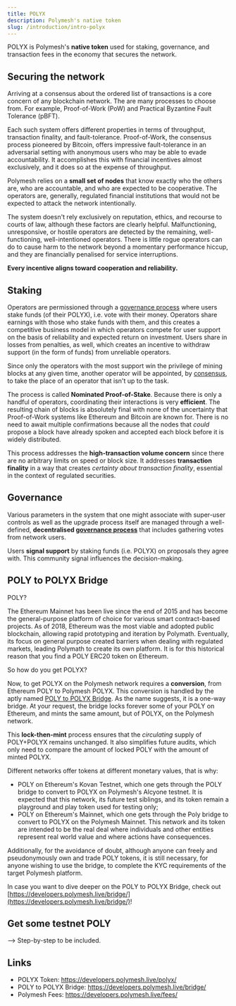 ```yaml
---
title: POLYX
description: Polymesh's native token
slug: /introduction/intro-polyx
---
```



POLYX is Polymesh's **native token** used for staking, governance, and transaction fees in the economy that secures the network.

## Securing the network

Arriving at a consensus about the ordered list of transactions is a core concern of any blockchain network. The are many processes to choose from. For example, Proof-of-Work (PoW) and Practical Byzantine Fault Tolerance (pBFT).

Each such system offers different properties in terms of throughput, transaction finality, and fault-tolerance. Proof-of-Work, the consensus process pioneered by Bitcoin, offers impressive fault-tolerance in an adversarial setting with anonymous users who may be able to evade accountability. It accomplishes this with financial incentives almost exclusively, and it does so at the expense of throughput.

Polymesh relies on a **small set of nodes** that know exactly who the others are, who are accountable, and who are expected to be cooperative. The operators are, generally, regulated financial institutions that would not be expected to attack the network intentionally.

The system doesn't rely exclusively on reputation, ethics, and recourse to courts of law, although these factors are clearly helpful. Malfunctioning, unresponsive, or hostile operators are detected by the remaining, well-functioning, well-intentioned operators. There is little rogue operators can do to cause harm to the network beyond a momentary performance hiccup, and they are financially penalised for service interruptions.

**Every incentive aligns toward cooperation and reliability.**

## Staking

Operators are permissioned through a [governance process](/introduction/intro-governance) where users stake funds (of their POLYX), i.e. vote with their money. Operators share earnings with those who stake funds with them, and this creates a competitive business model in which operators compete for user support on the basis of reliability and expected return on investment. Users share in losses from penalties, as well, which creates an incentive to withdraw support (in the form of funds) from unreliable operators.

Since only the operators with the most support win the privilege of mining blocks at any given time, another operator will be appointed, by [consensus](https://developers.polymesh.live/consensus/), to take the place of an operator that isn't up to the task.

The process is called **Nominated Proof-of-Stake**. Because there is only a handful of operators, coordinating their interactions is very **efficient**. The resulting chain of blocks is absolutely final with none of the uncertainty that Proof-of-Work systems like Ethereum and Bitcoin are known for. There is no need to await multiple confirmations because all the nodes that _could_ propose a block have already spoken and accepted each block before it is widely distributed.

This process addresses the **high-transaction volume concern** since there are no arbitrary limits on speed or block size. It addresses **transaction finality** in a way that creates _certainty about transaction finality_, essential in the context of regulated securities.

## Governance

Various parameters in the system that one might associate with super-user controls as well as the upgrade process itself are managed through a well-defined, **decentralised [governance process](/introduction/governance)** that includes gathering votes from network users.

Users **signal support** by staking funds (i.e. POLYX) on proposals they agree with. This community signal influences the decision-making.

## POLY to POLYX Bridge

POLY?

The Ethereum Mainnet has been live since the end of 2015 and has become the general-purpose platform of choice for various smart contract-based projects. As of 2018, Ethereum was the most viable and adopted public blockchain, allowing rapid prototyping and iteration by Polymath. Eventually, its focus on general purpose created barriers when dealing with regulated markets, leading Polymath to create its own platform. It is for this historical reason that you find a POLY ERC20 token on Ethereum.

So how do you get POLYX?

Now, to get POLYX on the Polymesh network requires a **conversion**, from Ethereum POLY to Polymesh POLYX. This conversion is handled by the aptly named [POLY to POLYX Bridge](https://developers.polymesh.live/bridge/). As the name suggests, it is a one-way bridge. At your request, the bridge locks forever some of your POLY on Ethereum, and mints the same amount, but of POLYX, on the Polymesh network.

This **lock-then-mint** process ensures that the _circulating_ supply of POLY+POLYX remains unchanged. It also simplifies future audits, which only need to compare the amount of locked POLY with the amount of minted POLYX.

Different networks offer tokens at different monetary values, that is why:

* POLY on Ethereum's Kovan Testnet, which one gets through the POLY bridge to convert to POLYX on Polymesh's Alcyone testnet. It is expected that this network, its future test siblings, and its token remain a playground and play token used for testing only;
* POLY on Ethereum's Mainnet, which one gets through the Poly bridge to convert to POLYX on the Polymesh Mainnet. This network and its token are intended to be the real deal where individuals and other entities represent real world value and where actions have consequences.

Additionally, for the avoidance of doubt, although anyone can freely and pseudonymously own and trade POLY tokens, it is still necessary, for anyone wishing to use the bridge, to complete the KYC requirements of the target Polymesh platform.

<HighlightBox type="tip">

In case you want to dive deeper on the POLY to POLYX Bridge, check out [https://developers.polymesh.live/bridge/](https://developers.polymesh.live/bridge/)!

</HighlightBox>

## Get some testnet POLY

--> Step-by-step to be included.

## Links

- POLYX Token: https://developers.polymesh.live/polyx/
- POLY to POLYX Bridge: https://developers.polymesh.live/bridge/
- Polymesh Fees: https://developers.polymesh.live/fees/
